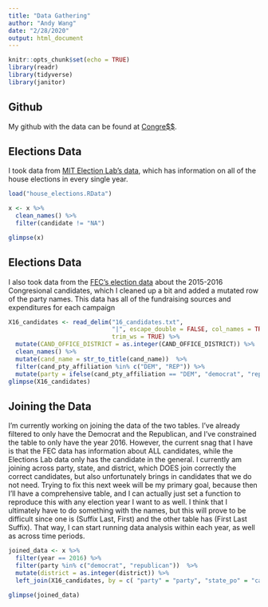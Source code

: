 ```yaml
---
title: "Data Gathering"
author: "Andy Wang"
date: "2/28/2020"
output: html_document
---
```


```r
knitr::opts_chunk$set(echo = TRUE)
library(readr)
library(tidyverse)
library(janitor)
```
## Github

My github with the data can be found at [Congre$$](https://github.com/andyzwang/congress).

## Elections Data

I took data from [MIT Election Lab's data](https://electionlab.mit.edu/data), which has information on all of the house elections in every single year. 
```r
load("house_elections.RData")

x <- x %>%
  clean_names() %>%
  filter(candidate != "NA") 

glimpse(x)
```

## Elections Data

I also took data from the [FEC's election data](https://www.fec.gov/data/browse-data/)  about the 2015-2016 Congresional candidates, which I cleaned up a bit and added a mutated row of the party names. This data has all of the fundraising sources and expenditures for each campaign
```r
X16_candidates <- read_delim("16_candidates.txt", 
                             "|", escape_double = FALSE, col_names = TRUE, 
                             trim_ws = TRUE) %>%
  mutate(CAND_OFFICE_DISTRICT = as.integer(CAND_OFFICE_DISTRICT)) %>%
  clean_names() %>%
  mutate(cand_name = str_to_title(cand_name))  %>%
  filter(cand_pty_affiliation %in% c("DEM", "REP")) %>%
  mutate(party = ifelse(cand_pty_affiliation == "DEM", "democrat", "republican"))
glimpse(X16_candidates)
```
## Joining the Data

I'm currently working on joining the data of the two tables. I've already filtered to only have the Democrat and the Republican, and I've constrained the table to only have the year 2016. However, the current snag that I have is that the FEC data has information about ALL candidates, while the Elections Lab data only has the candidate in the general. I currently am joining across party, state, and district, which DOES join correctly the correct candidates, but also unfortunately brings in candidates that we do not need. Trying to fix this next week will be my primary goal, because then I'll have a comprehensive table, and I can actually just set a function to reproduce this with any election year I want to as well. I think that I ultimately have to do something with the names, but this will prove to be difficult since one is (Suffix Last, First) and the other table has (First Last Suffix). That way, I can start running data analysis within each year, as well as across time periods.

```r
joined_data <- x %>%
  filter(year == 2016) %>%
  filter(party %in% c("democrat", "republican"))  %>%
  mutate(district = as.integer(district)) %>%
  left_join(X16_candidates, by = c( "party" = "party", "state_po" = "cand_office_st", "district" = "cand_office_district"))

glimpse(joined_data)
```